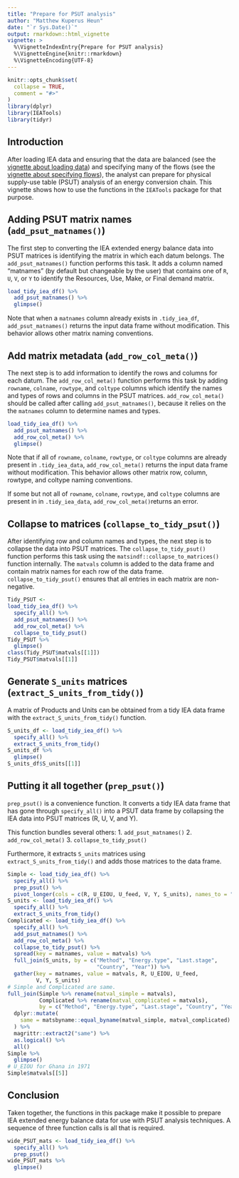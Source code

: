 ```yaml
---
title: "Prepare for PSUT analysis"
author: "Matthew Kuperus Heun"
date: "`r Sys.Date()`"
output: rmarkdown::html_vignette
vignette: >
  %\VignetteIndexEntry{Prepare for PSUT analysis}
  %\VignetteEngine{knitr::rmarkdown}
  %\VignetteEncoding{UTF-8}
---
```


```r
knitr::opts_chunk$set(
  collapse = TRUE,
  comment = "#>"
)
library(dplyr)
library(IEATools)
library(tidyr)
```

## Introduction

After loading IEA data and ensuring that the data are balanced 
(see the [vignette about loading data](https://matthewheun.github.io/IEATools/articles/IEATools.html)) and
specifying many of the flows
(see the [vignette about specifying flows](https://matthewheun.github.io/IEATools/articles/specify.html)),
the analyst can prepare for physical supply-use table (PSUT) analysis
of an energy conversion chain.
This vignette shows how to use the functions in the `IEATools` package
for that purpose.


## Adding PSUT matrix names (`add_psut_matnames()`)

The first step to converting the IEA extended energy balance data into PSUT matrices
is identifying the matrix in which each datum belongs.
The `add_psut_matnames()` function performs this task.
It adds a column named "matnames" (by default but changeable by the user)
that contains one of `R`, `U`, `V`, or `Y` to identify the 
Resources, Use, Make, or Final demand matrix.

```r
load_tidy_iea_df() %>% 
  add_psut_matnames() %>%
  glimpse()
```

Note that when a `matnames` column already exists in `.tidy_iea_df`,
`add_psut_matnames()` returns the input data frame without modification.
This behavior allows other matrix naming conventions.


## Add matrix metadata (`add_row_col_meta()`)

The next step is to add information to identify the rows and columns 
for each datum. 
The `add_row_col_meta()` function performs this task
by adding `rowname`, `colname`, `rowtype`, and `coltype` 
columns which identify the names and types of rows and columns in the PSUT matrices.
`add_row_col_meta()` should be called after 
calling `add_psut_matnames()`, 
because it relies on the the `matnames` column to 
determine names and types.

```r
load_tidy_iea_df() %>% 
  add_psut_matnames() %>%
  add_row_col_meta() %>% 
  glimpse()
```

Note that if all of `rowname`, `colname`, `rowtype`, or `coltype` columns
are already present in `.tidy_iea_data`, 
`add_row_col_meta()` returns the input data frame without modification. 
This behavior allows other matrix row, column, 
rowtype, and coltype naming conventions.

If some but not all of `rowname`, `colname`, `rowtype`, and `coltype` columns
are present in in `.tidy_iea_data`, 
`add_row_col_meta()`returns an error.


## Collapse to matrices (`collapse_to_tidy_psut()`)

After identifying row and column names and types, 
the next step is to collapse the data into PSUT matrices.
The `collapse_to_tidy_psut()` function performs this task
using the `matsindf::collapse_to_matrices()` function internally.
The `matvals` column is added to the data frame and
contain matrix names for each row of the data frame.
`collapse_to_tidy_psut()` ensures that all 
entries in each matrix are non-negative.

```r
Tidy_PSUT <- 
load_tidy_iea_df() %>% 
  specify_all() %>% 
  add_psut_matnames() %>% 
  add_row_col_meta() %>% 
  collapse_to_tidy_psut()
Tidy_PSUT %>% 
  glimpse()
class(Tidy_PSUT$matvals[[1]])
Tidy_PSUT$matvals[[1]]
```


## Generate `S_units` matrices (`extract_S_units_from_tidy()`)

A matrix of Products and Units can be obtained from a tidy IEA data frame
with the `extract_S_units_from_tidy()` function.

```r
S_units_df <- load_tidy_iea_df() %>% 
  specify_all() %>% 
  extract_S_units_from_tidy()
S_units_df %>% 
  glimpse()
S_units_df$S_units[[1]]
```


## Putting it all together (`prep_psut()`)

`prep_psut()` is a convenience function.
It converts a tidy IEA data frame
that has gone through `specify_all()`
into a PSUT data frame
by collapsing the IEA data into PSUT matrices (R, U, V, and Y).

This function bundles several others:
1. `add_psut_matnames()`
2. `add_row_col_meta()`
3. `collapse_to_tidy_psut()`

Furthermore, it extracts `S_units` matrices using `extract_S_units_from_tidy()`
and adds those matrices to the data frame.

```r
Simple <- load_tidy_iea_df() %>% 
  specify_all() %>% 
  prep_psut() %>% 
  pivot_longer(cols = c(R, U_EIOU, U_feed, V, Y, S_units), names_to = "matnames", values_to = "matvals")
S_units <- load_tidy_iea_df() %>% 
  specify_all() %>% 
  extract_S_units_from_tidy()
Complicated <- load_tidy_iea_df() %>% 
  specify_all() %>% 
  add_psut_matnames() %>% 
  add_row_col_meta() %>% 
  collapse_to_tidy_psut() %>% 
  spread(key = matnames, value = matvals) %>% 
  full_join(S_units, by = c("Method", "Energy.type", "Last.stage", 
                            "Country", "Year")) %>% 
  gather(key = matnames, value = matvals, R, U_EIOU, U_feed, 
         V, Y, S_units)
# Simple and Complicated are same.
full_join(Simple %>% rename(matval_simple = matvals), 
          Complicated %>% rename(matval_complicated = matvals), 
          by = c("Method", "Energy.type", "Last.stage", "Country", "Year", "matnames")) %>% 
  dplyr::mutate(
    same = matsbyname::equal_byname(matval_simple, matval_complicated)
  ) %>% 
  magrittr::extract2("same") %>% 
  as.logical() %>% 
  all()
Simple %>% 
  glimpse()
# U_EIOU for Ghana in 1971
Simple$matvals[[5]]
```


## Conclusion

Taken together, 
the functions in this package make it possible to prepare IEA extended energy balance data
for use with PSUT analysis techniques. 
A sequence of three function calls is all that is required.

```r
wide_PSUT_mats <- load_tidy_iea_df() %>% 
  specify_all() %>% 
  prep_psut()
wide_PSUT_mats %>% 
  glimpse()
```

